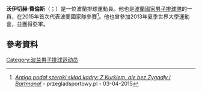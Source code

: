'''沃伊切赫·費倫斯'''（{{lang-pl|Wojciech Ferens}}；{{bd|1991年|4月5日}}）是一位波蘭排球運動員。他也是[[波蘭國家男子排球隊|波蘭國家男子排球隊]]的一員，在2015年首次代表波蘭國家隊參賽<ref>[http://www.przegladsportowy.pl/siatkowka/reprezentacja,stephane-antiga-podal-sklad-szerokiej-kadry-mezczyzn,artykul,556350,1,892.html ''Antiga podał szeroki skład kadry: Z Kurkiem, ale bez Żygadły i Bartmana!''] {{Wayback|url=http://www.przegladsportowy.pl/siatkowka/reprezentacja,stephane-antiga-podal-sklad-szerokiej-kadry-mezczyzn,artykul,556350,1,892.html |date=20150706003433 }} - przegladsportowy.pl - 03-04-2015</ref>。他也曾參加2013年夏季世界大學運動會，並獲得亞軍。

==參考資料==
{{reflist}}
{{DEFAULTSORT:Ferens, Wojciech}}
[[Category:波兰男子排球运动员|Category:波兰男子排球运动员]]